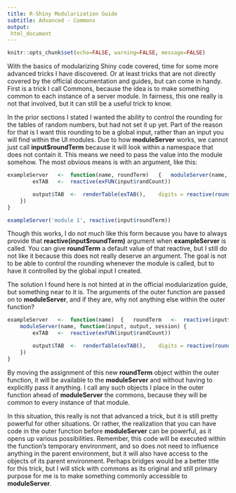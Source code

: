 ---
title: R-Shiny Modularization Guide
subtitle: Advanced - Commons
output:
 html_document
---
```{r include=FALSE}
knitr::opts_chunk$set(echo=FALSE, warning=FALSE, message=FALSE)
```
With the basics of modularizing Shiny code covered, time for some more advanced tricks I have discovered.
Or at least tricks that are not directly covered by the official documentation and guides, but can come in handy.
First is a trick I call Commons, because the idea is to make something common to each instance of a server module.
In fairness, this one really is not that involved, but it can still be a useful trick to know.

In the prior sections I stated I wanted the ability to control the rounding for the tables of random numbers, but had not set it up yet.
Part of the reason for that is I want this rounding to be a global input, rather than an input you will find within the UI modules.
Due to how **moduleServer** works, we cannot just call **input$roundTerm** because it will look within a namespace that does not contain it.
This means we need to pass the value into the module somehow.
The most obvious means is with an argument, like this:

```{r echo = TRUE, eval = FALSE}
exampleServer	<-	function(name, roundTerm)	{	moduleServer(name, function(input, output, session)	{
		exTAB	<-	reactive(exFUN(input$randCount))

		output$TAB	<-	renderTable(exTAB(),	digits = reactive(roundTerm()),	striped = reactive(input$striping))
	})
}

exampleServer('module 1', reactive(input$roundTerm))
```

Though this works, I do not much like this form because you have to always provide that **reactive(input$roundTerm)** argument when **exampleServer** is called.
You can give **roundTerm** a default value of that reactive, but I still do not like it because this does not really deserve an argument.
The goal is not to be able to control the rounding whenever the module is called, but to have it controlled by the global input I created.

The solution I found here is not hinted at in the official modularization guide, but something near to it is.
The arguments of the outer function are passed on to **moduleServer**, and if they are, why not anything else within the outer function?

```{r echo = TRUE, eval = FALSE}
exampleServer	<-	function(name)	{	roundTerm	<-	reactive(input$roundTerm)
	moduleServer(name, function(input, output, session)	{
		exTAB	<-	reactive(exFUN(input$randCount))

		output$TAB	<-	renderTable(exTAB(),	digits = reactive(roundTerm()),	striped = reactive(input$striping))
	})
}
```

By moving the assignment of this new **roundTerm** object within the outer function, it will be available to the **moduleServer** and without having to explicitly pass it anything.
I call any such objects I place in the outer function ahead of **moduleServer** the commons, because they will be common to every instance of that module.

In this situation, this really is not that advanced a trick, but it is still pretty powerful for other situations.
Or rather, the realization that you can have code in the outer function before **moduleServer** can be powerful, as it opens up various possibilities.
Remember, this code will be executed within the function's temporary environment, and so does not need to influence anything in the parent environment, but it will also have access to the objects of its parent environment.
Perhaps bridges would be a better title for this trick, but I will stick with commons as its original and still primary purpose for me is to make something commonly accessible to **moduleServer**.
